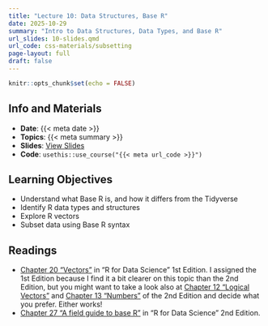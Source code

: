 ```yaml
---
title: "Lecture 10: Data Structures, Base R"
date: 2025-10-29
summary: "Intro to Data Structures, Data Types, and Base R"
url_slides: 10-slides.qmd
url_code: css-materials/subsetting
page-layout: full
draft: false
---
```


```r
knitr::opts_chunk$set(echo = FALSE)
```

## Info and Materials

* **Date**: {{< meta date >}}
* **Topics**: {{< meta summary >}}
* **Slides**: [View Slides]({{< meta url_slides >}})
* **Code**: `usethis::use_course("{{< meta url_code >}}")`


## Learning Objectives

- Understand what Base R is, and how it differs from the Tidyverse
- Identify R data types and structures  
- Explore R vectors 
- Subset data using Base R syntax


## Readings

* [Chapter 20 “Vectors”](https://r4ds.had.co.nz/vectors.html) in "R for Data Science" 1st Edition. I assigned the 1st Edition because I find it a bit clearer on this topic than the 2nd Edition, but you might want to take a look also at [Chapter 12 "Logical Vectors"](https://r4ds.hadley.nz/logicals) and [Chapter 13 "Numbers"](https://r4ds.hadley.nz/numbers) of the 2nd Edition and decide what you prefer. Either works!
* [Chapter 27 "A field guide to base R"](https://r4ds.hadley.nz/base-r) in "R for Data Science" 2nd Edition.

